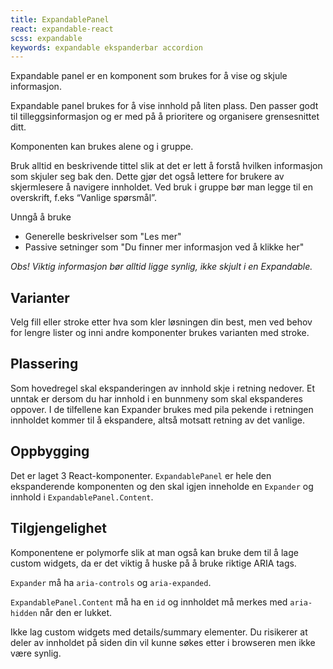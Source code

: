```yaml
---
title: ExpandablePanel
react: expandable-react
scss: expandable
keywords: expandable ekspanderbar accordion
---
```



<Ingress>
    Expandable panel er en komponent som brukes for å vise og skjule
    informasjon.
</Ingress>

<ComponentExample
    title="ExpandablePanel"
    component={ExpandableExample}
    knobs={knobs}
    codeExample={code}
/>

Expandable panel brukes for å vise innhold på liten plass. Den passer godt til
tilleggsinformasjon og er med på å prioritere og organisere grensesnittet ditt.

Komponenten kan brukes alene og i gruppe.

Bruk alltid en beskrivende tittel slik at det er lett å forstå hvilken informasjon
som skjuler seg bak den. Dette gjør det også lettere for brukere av skjermlesere å
navigere innholdet. Ved bruk i gruppe bør man legge til en overskrift, f.eks “Vanlige spørsmål”.

Unngå å bruke

-   Generelle beskrivelser som "Les mer"
-   Passive setninger som "Du finner mer informasjon ved å klikke her"

_Obs! Viktig informasjon bør alltid ligge synlig, ikke skjult i en Expandable._

## Varianter

Velg fill eller stroke etter hva som kler løsningen din best, men ved behov for lengre
lister og inni andre komponenter brukes varianten med stroke.

## Plassering

Som hovedregel skal ekspanderingen av innhold skje i retning nedover. Et unntak er
dersom du har innhold i en bunnmeny som skal ekspanderes oppover. I de tilfellene kan
Expander brukes med pila pekende i retningen innholdet kommer til å ekspandere,
altså motsatt retning av det vanlige.

## Oppbygging

Det er laget 3 React-komponenter. `ExpandablePanel` er hele den ekspanderende komponenten og
den skal igjen inneholde en `Expander` og innhold i `ExpandablePanel.Content`.

## Tilgjengelighet

Komponentene er polymorfe slik at man også kan bruke dem til å lage custom widgets,
da er det viktig å huske på å bruke riktige ARIA tags.

`Expander` må ha `aria-controls` og `aria-expanded`.

`ExpandablePanel.Content` må ha en `id` og innholdet må merkes med `aria-hidden` når
den er lukket.

Ikke lag custom widgets med details/summary elementer. Du risikerer at deler av innholdet
på siden din vil kunne søkes etter i browseren men ikke være synlig.
